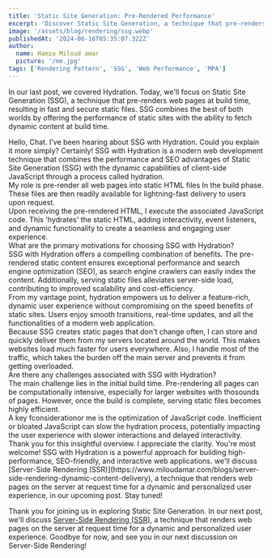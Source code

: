 ```yaml
---
title: 'Static Site Generation: Pre-Rendered Performance'
excerpt: 'Discover Static Site Generation, a technique that pre-renders pages at build time for optimal performance.'
image: '/assets/blog/rendering/ssg.webp'
publishedAt: '2024-06-16T05:35:07.322Z'
author:
  name: Hamza Miloud amar
  picture: '/me.jpg'
tags: ['Rendering Pattern', 'SSG', 'Web Performance', 'MPA']
---
```


In our last post, we covered Hydration. Today, we'll focus on Static Site Generation (SSG), a technique that pre-renders web pages at build time, resulting in fast and secure static files. SSG combines the best of both worlds by offering the performance of static sites with the ability to fetch dynamic content at build time.

<Conversation>
  <Conversation.Thread from="user">
    Hello, Chat. I've been hearing about SSG with Hydration. Could you
    explain it more simply?
  </Conversation.Thread>
  <Conversation.Thread from="server">
    Certainly! SSG with Hydration is a modern web development
    technique that combines the performance and SEO advantages of
    Static Site Generation (SSG) with the dynamic capabilities of
    client-side JavaScript through a process called hydration.
  </Conversation.Thread>
  <Conversation.Thread from="server">
    <div>
      My role is pre-render all web pages into static HTML files In
      the build phase. These files are then readily available for
      lightning-fast delivery to users upon request.
    </div>
  </Conversation.Thread>
  <Conversation.Thread from="browser">
    <div>
      Upon receiving the pre-rendered HTML, I execute the associated
      JavaScript code. This 'hydrates' the static HTML, adding
      interactivity, event listeners, and dynamic functionality to
      create a seamless and engaging user experience.
    </div>
  </Conversation.Thread>
  <Conversation.Thread from="user">
    What are the primary motivations for choosing SSG with Hydration?
  </Conversation.Thread>
  <Conversation.Thread from="server">
    <div>
      SSG with Hydration offers a compelling combination of benefits.
      The pre-rendered static content ensures exceptional performance
      and search engine optimization (SEO), as search engine crawlers
      can easily index the content. Additionally, serving static files
      alleviates server-side load, contributing to improved
      scalability and cost-efficiency.
    </div>
  </Conversation.Thread>
  <Conversation.Thread from="browser">
    <div>
      From my vantage point, hydration empowers us to deliver a
      feature-rich, dynamic user experience without compromising on
      the speed benefits of static sites. Users enjoy smooth
      transitions, real-time updates, and all the functionalities of a
      modern web application.
    </div>
  </Conversation.Thread>
  <Conversation.Thread from="cdn">
    <div>
      Because SSG creates static pages that don't change often, I can
      store and quickly deliver them from my servers located around
      the world. This makes websites load much faster for users
      everywhere. Also, I handle most of the traffic, which takes the
      burden off the main server and prevents it from getting
      overloaded.
    </div>
  </Conversation.Thread>
  <Conversation.Thread from="user">
    Are there any challenges associated with SSG with Hydration?
  </Conversation.Thread>
  <Conversation.Thread from="server">
    <div>
      The main challenge lies in the initial build time. Pre-rendering
      all pages can be computationally intensive, especially for
      larger websites with thosounds of pages. However, once the build
      is complete, serving static files becomes highly efficient.
    </div>
  </Conversation.Thread>
  <Conversation.Thread from="browser">
    <div>
      A key fconsiderationor me is the optimization of JavaScript
      code. Inefficient or bloated JavaScript can slow the hydration
      process, potentially impacting the user experience with slower
      interactions and delayed interactivity.
    </div>
  </Conversation.Thread>
  <Conversation.Thread from="user">
    Thank you for this insightful overview. I appreciate the clarity.
  </Conversation.Thread>
  <Conversation.Thread from="server">
    You're most welcome! SSG with Hydration is a powerful approach for
    building high-performance, SEO-friendly, and interactive web
    applications. we'll discuss [Server-Side Rendering
    (SSR)](https://www.miloudamar.com/blogs/server-side-rendering-dynamic-content-delivery),
    a technique that renders web pages on the server at request time
    for a dynamic and personalized user experience, in our upcoming
    post. Stay tuned!
  </Conversation.Thread>
</Conversation>

Thank you for joining us in exploring Static Site Generation. In our next post, we'll discuss [Server-Side Rendering (SSR)](https://www.miloudamar.com/blogs/server-side-rendering-dynamic-content-delivery), a technique that renders web pages on the server at request time for a dynamic and personalized user experience. Goodbye for now, and see you in our next discussion on Server-Side Rendering!
